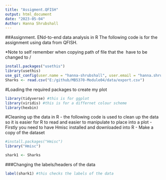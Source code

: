 ```yaml
---
title: "Assigment.QFISH"
output: html_document
date: "2023-05-04"
Author: Hanna Shrubshall 
---
```


##Assignment. ENd-to-end data analysis in R 
The following code is for the assignment using data from QFISH. 

*Note to self remember when copying path of file that the \ have to be changed to /

```r
install.packages("usethis")
library(usethis)
use_git_config(user.name = "hanna-shrubshall", user.email = "hanna.shrubshall@gmail.com")
Sharks <- read.csv("E:/github/MB5370-Module04/data/export.csv")
```

#Loading the required packages to create my plot 
```r
library(tidyverse) #this is for ggplot 
library(viridis) #this is for a differnet colour scheme 
library(hexbin)
```

#Cleaning up the data in R
- the following code is used to clean up the data so it is easier for R to read and easier to manipulate to place into a plot 
- Firstly you need to have Hmisc installed and downloaded into R
- Make a copy of the dataset 

```r
#install.packages("Hmisc")
library("Hmisc")

shark1 <- Sharks 
```

###Changing the labels/headers of the data 
```r
label(shark1) #this checks the labels of the data 
```



